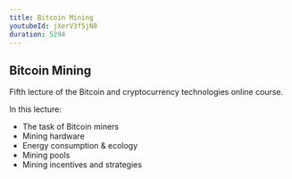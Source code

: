 ```yaml
---
title: Bitcoin Mining
youtubeId: jXerV3f5jN8
duration: 5294
---
```


## Bitcoin Mining

Fifth lecture of the Bitcoin and cryptocurrency technologies online course. 

In this lecture:

* The task of Bitcoin miners
* Mining hardware
* Energy consumption & ecology
* Mining pools
* Mining incentives and strategies